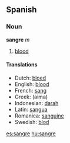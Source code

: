 ==Spanish==
===Noun===
'''sangre''' ''m''

# [[blood]]

====Translations====
*Dutch: [[bloed]]
*English: [[blood]]
*French: [[sang]]
*Greek: (aima)
*Indonesian: [[darah]]
*Latin: [[sangua]]
*Romanica: [[sanguine]]
*Swedish: [[blod]]

[[es:sangre]]
[[hu:sangre]]
